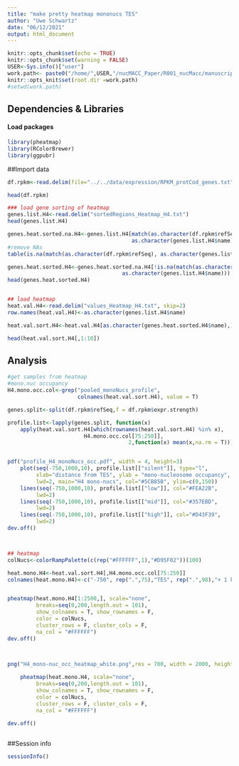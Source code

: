 ```yaml
---
title: "make pretty heatmap mononucs TES"
author: "Uwe Schwartz"
date: "06/12/2021"
output: html_document
---
```


```r
knitr::opts_chunk$set(echo = TRUE)
knitr::opts_chunk$set(warning = FALSE)
USER<-Sys.info()["user"]
work.path<- paste0("/home/",USER,"/nucMACC_Paper/R001_nucMacc/manuscript_figures/Fig1/heatmaps/monoNucs_occu_TES/")
knitr::opts_knit$set(root.dir =work.path)
#setwd(work.path)
```

## Dependencies & Libraries

#### Load packages
```r
library(pheatmap)
library(RColorBrewer)
library(ggpubr)
```

##Import data

```r
df.rpkm<-read.delim(file="../../data/expression/RPKM_protCod_genes.txt")

head(df.rpkm)

### load gene sorting of heatmap
genes.list.H4<-read.delim("sortedRegions_Heatmap_H4.txt")
head(genes.list.H4)

genes.heat.sorted.na.H4<-genes.list.H4[match(as.character(df.rpkm$refSeq), 
                                       as.character(genes.list.H4$name), nomatch = ),]
#remove NAs
table(is.na(match(as.character(df.rpkm$refSeq), as.character(genes.list.H4$name))))

genes.heat.sorted.H4<-genes.heat.sorted.na.H4[!is.na(match(as.character(df.rpkm$refSeq),
                                    as.character(genes.list.H4$name))),]
head(genes.heat.sorted.H4)


## load heatmap
heat.val.H4<-read.delim("values_Heatmap_H4.txt", skip=2)
row.names(heat.val.H4)<-as.character(genes.list.H4$name)

heat.val.sort.H4<-heat.val.H4[as.character(genes.heat.sorted.H4$name),]

head(heat.val.sort.H4[,1:10])

```


## Analysis

```r
#get samples from heatmap
#mono.nuc occupancy
H4.mono.occ.col<-grep("pooled_monoNucs_profile",
                      colnames(heat.val.sort.H4), value = T)

genes.split<-split(df.rpkm$refSeq,f = df.rpkm$expr.strength)

profile.list<-lapply(genes.split, function(x) 
    apply(heat.val.sort.H4[which(rownames(heat.val.sort.H4) %in% x),
                        H4.mono.occ.col[75:250]],
                                      2,function(x) mean(x,na.rm = T)))


pdf("profile_H4_monoNucs_occ.pdf", width = 4, height=3)
    plot(seq(-750,1000,10), profile.list[["silent"]], type="l", 
         xlab="distance from TES", ylab = "mono-nucleosome occupancy",
         lwd=2, main="H4 mono-nucs", col="#5CB85B", ylim=c(0,150))
    lines(seq(-750,1000,10), profile.list[["low"]], col="#FEA22B",
         lwd=2)
    lines(seq(-750,1000,10), profile.list[["mid"]], col="#357EBD",
         lwd=2)
    lines(seq(-750,1000,10), profile.list[["high"]], col="#D43F39",
         lwd=2)
dev.off()



## heatmap
colNucs<-colorRampPalette(c(rep("#FFFFFF",1),"#D95F02"))(100)

heat.mono.H4<-heat.val.sort.H4[,H4.mono.occ.col[75:250]]
colnames(heat.mono.H4)<-c("-750", rep(".",75),"TES", rep(".",98),"+ 1 kb")


pheatmap(heat.mono.H4[1:2500,], scale="none",
         breaks=seq(0,200,length.out = 101),
         show_colnames = T, show_rownames = F,
         color = colNucs,
         cluster_rows = F, cluster_cols = F,
         na_col = "#FFFFFF")
dev.off()



png("H4_mono-nuc_occ_heatmap_white.png",res = 700, width = 2000, height = 2800)
    
    pheatmap(heat.mono.H4, scale="none",
         breaks=seq(0,200,length.out = 101),
         show_colnames = T, show_rownames = F,
         color = colNucs,
         cluster_rows = F, cluster_cols = F,
         na_col = "#FFFFFF")
    
dev.off()



```


##Session info
```r
sessionInfo()
```



